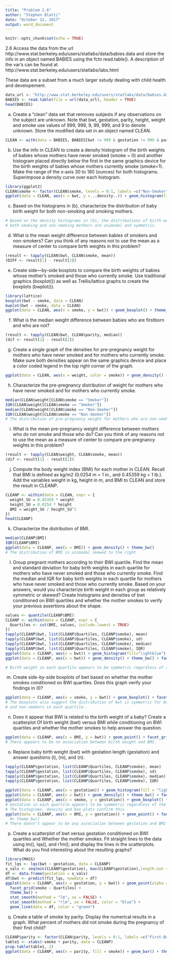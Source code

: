 ```yaml
---
title: "Problem 2.6"
author: "Stephen Blatti"
date: "October 12, 2017"
output: word_document
---
```


```r
knitr::opts_chunk$set(echo = TRUE)
```
2.6 Access the data from the url http://www.stat.berkeley.edu/users/statlabs/data/babies.data
and store the info in an object named BABIES using the fctn read.table(). A description of the var's can be found at http://www.stat.berkeley.edu/users/statlabs/labs.html

These data are a subset from a much larger sstudy dealing with child health and developement.
```r
data_url <- "http://www.stat.berkeley.edu/users/statlabs/data/babies.data"
BABIES <- read.table(file = url(data_url), header = TRUE)
head(BABIES)
```
a) Create a "clean" data set that removes subjests if any observations on the subject are unknown. Note that bwt, gestation, parity, height, weight and smoke use values of 999, 999, 9, 99, 999, and 9 to denote unknown. Store the modified data set in an object named CLEAN.
```r
CLEAN <- with(data = BABIES, BABIES[bwt != 999 & gestation != 999 & parity != 9 & age != 99 & height != 99 & weight != 999 & smoke != 9, ])
```
b) Use the info in CLEAN to create a density histogram of the birth weights of babies whose mothers have never smoked (smoke = 0) and another histogram placed directly below the first in the same graphics device for the birth weights of babies whose mothers currently smoke (smoke=1). Make the range of the x-axis 30 to 180 (ounces) for both histograms. Superimpose a density curve over each histogram.
```r
library(ggplot2)
CLEAN$smoke <- factor(CLEAN$smoke, levels = 0:1, labels =c("Non-Smoker", "Smoker"))
ggplot(data = CLEAN, aes(x = bwt, y = ..density..)) + geom_histogram(fill = "lightblue") + geom_density(color = "blue") + facet_grid(smoke ~.) + xlim(30, 180) + theme_bw()

```
c) Based on the histograms in (b), characterize the distribution of baby birth weight for both non-smoking and smoking mothers.
```r
# Based on the density histograms in (b), the distributions of birth weights for
# both smoking and non-smoking mothers are unimodal and symmetric.

```
d) What is the mean weight difference between babies of smokers and non-smokers? Can you think of any reasons not to use the mean as a measure of center to compare birth weights in this problem?
```r
(result <- tapply(CLEAN$bwt, CLEAN$smoke, mean))
(DIFF <- result[1] - result[2])
```
e) Create side—by-side boxplots to compare the birth weights of babies whose mother's smoked and those who currently smoke. Use traditional graphics (boxplot()) as well as Trellis/lattice graphs to create the boxplots (bwplot()).
```r
library(lattice)
boxplot(bwt ~ smoke, data = CLEAN)
bwplot(bwt ~ smoke, data = CLEAN)
ggplot(data = CLEAN, aes(x = smoke, y = bwt)) + geom_boxplot() + theme_bw()
```
f) What is the median weight difference between babies who are firstborn and who are not?
```r
(result <- tapply(CLEAN$bwt, CLEAN$parity, median))
(dif <- result[1] - result[2])
```
g)	Create a single graph of the densities for pre-pregnancy weight for mothers who have never smoked and for mothers who currently smoke. Make sure both densities appear on the same graphics device and place a color coded legend in the top right corner of the graph.
```r
ggplot(data = CLEAN, aes(x = weight, color = smoke)) + geom_density() + theme_bw()
```
h)	Characterize the pre-pregnancy distribution of weight for mothers who have never smoked and for mothers who currently smoke.
```r
median(CLEAN$weight[CLEAN$smoke == "Smoker"])
IQR(CLEAN$weight[CLEAN$smoke == "Smoker"])
median(CLEAN$weight[CLEAN$smoke == "Non-Smoker"])
IQR(CLEAN$weight[CLEAN$smoke == "Non-Smoker"])
# The distribution of pre-pregnancy weight for mothers who are non-smokers and mothers who currently smoke is unimodal and skewed to the right.
```
i)	What is the mean pre-pregnancy weight difference between mothers who do not smoke and those who do? Can you think of any reasons not to use the mean as a measure of center to compare pre-pregnancy weights in this problem?
```r
(result <- tapply(CLEAN$weight, CLEAN$smoke, mean))
(dif <- result[1] - result[2])
```
j)	Compute the body weight index (BMI) for each mother in CLEAN. Recall that BMI is defined as kg/m2 (0.0254 m = 1 in., and 0.45359 kg = 1 lb.). Add the variables weight in kg, height in m, and BMI to CLEAN and store the result in CLEANP.
```r
CLEANP <- within(data = CLEAN, expr = { 
  weight_SU = 0.45359 * weight 
  height_SU = 0.0254 * height
  BMI = weight_SU / height_SU^2
})
head(CLEANP)
```
k)	Characterize the distribution of BMI.
```r
median(CLEANP$BMI)
IQR(CLEANP$BMI)
ggplot(data = CLEANP, aes(x = BMI)) + geom_density() + theme_bw()
# The distribution of BMI is unimodal skewed to the right
```
l)	Group pregnant mothers according to their BWI quartile. Find the mean and standard deviation for baby birth weights in each quartile for mothers who have never smoked and those who currently smoke. Find the median and IQR for baby birth weights in each quartile for mothers who have never smoked and those who currently smoke. Based on your answers, would you characterize birth weight in  each group as relatively symmetric or skewed? Create histograms and densities of bwt conditioned on BWI quartiles and whether the mother smokes to verify your previous assertions about the shape.
```r
values <- quantile(CLEANP$BMI)
CLEANP <- within(data = CLEANP, expr = {
  Quartiles <- cut(BMI, values, include.lowest = TRUE)
})
tapply(CLEANP$bwt, list(CLEANP$Quartiles, CLEANP$smoke), mean)
tapply(CLEANP$bwt, list(CLEANP$Quartiles, CLEANP$smoke), sd)
tapply(CLEANP$bwt, list(CLEANP$Quartiles, CLEANP$smoke), median)
tapply(CLEANP$bwt, list(CLEANP$Quartiles, CLEANP$smoke), IQR)
ggplot(data = CLEANP, aes(x = bwt)) + geom_histogram(fill="lightblue") + theme_bw() + facet_grid(smoke ~ Quartiles)
ggplot(data = CLEANP, aes(x = bwt)) + geom_density() + theme_bw() + facet_grid(smoke ~ Quartiles)

# Birth weight in each quartile appears to be symmetric regardless of the mother’s smoking status.
```
m) Create side-by-side boxplots of bwt based on whether the mother smokes conditioned on BWI quartiles. Does this graph verify your findings in (I)?
```r
ggplot(data = CLEANP, aes(x = smoke, y = bwt)) + geom_boxplot() + facet_grid(Quartiles~.) + theme_bw()
# The boxplots also suggest the distribution of bwt is symmetric for both smokers
# and non-smokers in each quartile.
```
n) Does it appear that BWI is related to the birth weight of a baby? Create a scatterplot Of birth weight (bwt) versus BMI while conditioning on BWI quartiles and whether the mother smokes to help answer the question.
```r
ggplot(data = CLEANP, aes(x = BMI, y = bwt)) + geom_point() + facet_grid(smoke ~ Quartiles) + theme_bw()
# There appears to be no association between birth weight and BMI.
```
o) Replace baby birth weight (bwt) with gestation length (gestation) and answer questions (l), (m), and (n).
```r
tapply(CLEANP$gestation, list(CLEANP$Quartiles, CLEANP$smoke), mean)
tapply(CLEANP$gestation, list(CLEANP$Quartiles, CLEANP$smoke), sd)
tapply(CLEANP$gestation, list(CLEANP$Quartiles, CLEANP$smoke), median)
tapply(CLEANP$gestation, list(CLEANP$Quartiles, CLEANP$smoke), IQR)

ggplot(data = CLEANP, aes(x = gestation)) + geom_histogram(fill = "lightblue") +theme_bw() + facet_grid(smoke ~ Quartiles)
ggplot(data = CLEANP, aes(x = bwt)) + geom_density() + theme_bw() + facet_grid(smoke ~ Quartiles)
ggplot(data = CLEANP, aes(x = smoke, y = gestation)) + geom_boxplot() + facet_grid(Quartiles~.) + theme_bw()
# Gestation in each quartile appears to be symmetric regardless of the mother’s smoking status.
# The histograms, density and box plots confirm this
ggplot(data = CLEANP, aes(x = BMI, y = gestation)) + geom_point() + facet_grid(smoke ~ Quartiles) 
  #+ theme_bw()
# There doesn't appear to be any association between gestation and BMI
```
p) Create a scatterplot of bwt versus gestation conditioned on BWI quartiles and Whether the mother smokes. Fit straight lines to the data using lm(), lqs(), and r1m(); and display the lines in the scatterplots. What do you find interesting about the resulting graphs?
```r
library(MASS)
fit_lqs <- lqs(bwt ~ gestation, data = CLEANP)
x_vals <- seq(min(CLEANP$gestation), max(CLEANP$gestation),length.out = 100)
df <- data.frame(gestation = x_vals)
df$bwt <- predict(fit_lqs, newdata = df)
ggplot(data = CLEANP, aes(x = gestation, y = bwt)) + geom_point(alpha = 0.5, color ="lightblue") +
  facet_grid(smoke ~ Quartiles) +
  theme_bw() +
  stat_smooth(method = "lm", se = FALSE) +
  stat_smooth(method = "rlm", se = FALSE, color = "blue") +
  geom_line(data = df, color = "green")
```
q) Create a table of smoke by parity. Display the numerical results in a graph. What percent of mothers did not	smoke during the pregnancy of their first child?
```r
CLEANP$parity <- factor(CLEAN$parity, levels = 0:1, labels =c("First-Born", "Not First-Born"))
table1 <- xtabs(~smoke + parity, data = CLEANP)
prop.table(table1, 2)
ggplot(data = CLEANP, aes(x = parity, fill = smoke)) + geom_bar() + theme_bw()
```
















